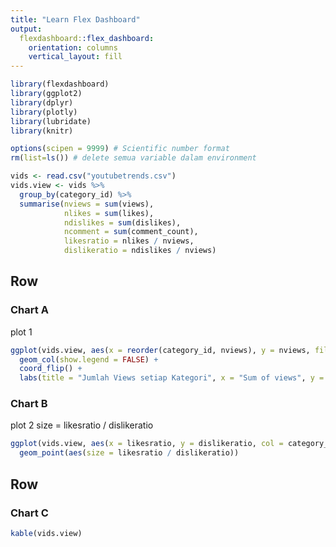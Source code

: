 ```yaml
---
title: "Learn Flex Dashboard"
output: 
  flexdashboard::flex_dashboard:
    orientation: columns
    vertical_layout: fill
---
```


```r
library(flexdashboard)
library(ggplot2)
library(dplyr)
library(plotly)
library(lubridate)
library(knitr)

options(scipen = 9999) # Scientific number format
rm(list=ls()) # delete semua variable dalam environment

vids <- read.csv("youtubetrends.csv")
vids.view <- vids %>% 
  group_by(category_id) %>% 
  summarise(nviews = sum(views),
            nlikes = sum(likes),
            ndislikes = sum(dislikes),
            ncomment = sum(comment_count),
            likesratio = nlikes / nviews,
            dislikeratio = ndislikes / nviews)
```

Row {data-height=650}
-----------------------------------------------------------------------

### Chart A
plot 1
```r
ggplot(vids.view, aes(x = reorder(category_id, nviews), y = nviews, fill = category_id)) +
  geom_col(show.legend = FALSE) +
  coord_flip() +
  labs(title = "Jumlah Views setiap Kategori", x = "Sum of views", y = "Category")
```

### Chart B
plot 2
size = likesratio / dislikeratio
```r
ggplot(vids.view, aes(x = likesratio, y = dislikeratio, col = category_id)) +
  geom_point(aes(size = likesratio / dislikeratio))
```


Row {data-height=350}
-----------------------------------------------------------------------
### Chart C

```r
kable(vids.view)
```

